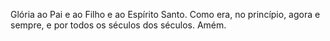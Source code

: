 Glória ao Pai e ao Filho e ao Espírito Santo. Como era, no princípio, agora e sempre, e por todos os séculos dos séculos. Amém.
